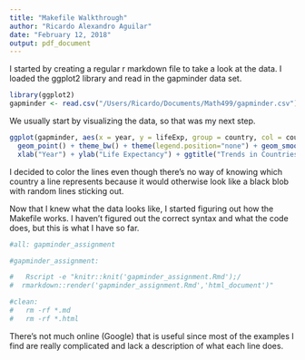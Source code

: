 ```yaml
---
title: "Makefile Walkthrough"
author: "Ricardo Alexandro Aguilar"
date: "February 12, 2018"
output: pdf_document
---
```


I started by creating a regular r markdown file to take a look at the data. I loaded the ggplot2 library and read in the gapminder data set. 
  
```r
library(ggplot2)
gapminder <- read.csv("/Users/Ricardo/Documents/Math499/gapminder.csv")
```
  
We usually start by visualizing the data, so that was my next step.  
  
```r
ggplot(gapminder, aes(x = year, y = lifeExp, group = country, col = country)) +
  geom_point() + theme_bw() + theme(legend.position="none") + geom_smooth(se = FALSE) +
  xlab("Year") + ylab("Life Expectancy") + ggtitle("Trends in Countries' Life Expectancy")
```
  
I decided to color the lines even though there's no way of knowing which country a line represents because it would otherwise look like a black blob with random lines sticking out. 
  
Now that I knew what the data looks like, I started figuring out how the Makefile works. I haven't figured out the correct syntax and what the code does, but this is what I have so far.

```r
#all: gapminder_assignment

#gapminder_assignment:

#	Rscript -e "knitr::knit('gapminder_assignment.Rmd');/
#  rmarkdown::render('gapminder_assignment.Rmd','html_document')"

#clean:
#	rm -rf *.md
#	rm -rf *.html
```
  
There's not much online (Google) that is useful since most of the examples I find are really complicated and lack a description of what each line does.